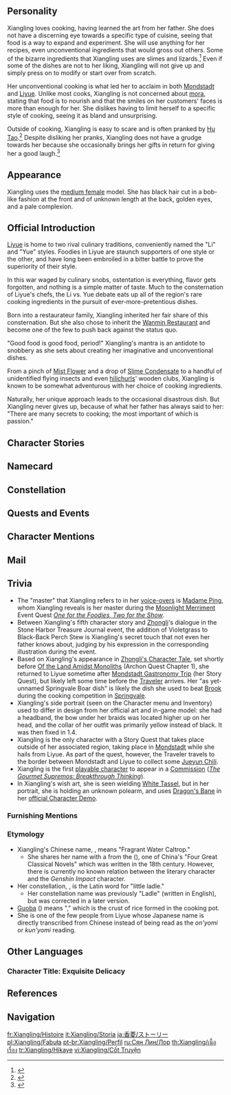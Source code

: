 {{CharacterTabs}}
{{Quote|The Head Chef at the Wanmin Restaurant and also a waitress there, Xiangling is extremely passionate about cooking and excels at her signature hot and spicy dishes.<br />Though still young, Xiangling is a true master of the culinary arts with all the skills of a kitchen veteran. She enjoys a good reputation among the hearty eaters at Chihu Rock.<br />There's absolutely no need to be nervous if she wants you to sample her latest creation. It will not disappoint. Promise.|Description from the Official Website<ref>Official ''Genshin Impact'' Website: [https://genshin.hoyoverse.com/en/character/liyue?char=3 Xiangling]</ref>}}

==Personality==
{{Quote|A renowned chef from Liyue. She's extremely passionate about cooking and excels at making her signature hot and spicy dishes.|In-game character attributes and profile page text}}

Xiangling loves cooking, having learned the art from her father. She does not have a discerning eye towards a specific type of cuisine, seeing that food is a way to expand and experiment. She will use anything for her recipes, even unconventional ingredients that would gross out others. Some of the bizarre ingredients that Xiangling uses are slimes and lizards.<ref>{{Ref/NPC|Tea Master Liu Su}}</ref> Even if some of the dishes are not to her liking, Xiangling will not give up and simply press on to modify or start over from scratch.

Her unconventional cooking is what led her to acclaim in both [[Mondstadt]] and [[Liyue]]. Unlike most cooks, Xiangling is not concerned about [[mora]], stating that food is to nourish and that the smiles on her customers' faces is more than enough for her. She dislikes having to limit herself to a specific style of cooking, seeing it as bland and unsurprising.

Outside of cooking, Xiangling is easy to scare and is often pranked by [[Hu Tao]].<ref>{{Ref/VO|Hu Tao|About Xiangling}}</ref> Despite disliking her pranks, Xiangling does not have a grudge towards her because she occasionally brings her gifts in return for giving her a good laugh.<ref>{{Ref/VO|Xiangling|About Hu Tao}}</ref>

==Appearance==
{{See also|Red Pepper and Turmeric}}
<!-- Keep appearance section short and concise. Limit to 3-4 sentences. Outfits should be described on the outfit pages. -->
Xiangling uses the [[:Category:Medium Female Characters|medium female]] model. She has black hair cut in a bob-like fashion at the front and of unknown length at the back, golden eyes, and a pale complexion.

==Official Introduction==
{{Official Introduction
|title=A Chef with an Appetite for Adventure - Xiangling
|link=https://www.hoyolab.com/article/10270
|character=Xiangling}}
{{Quote|Never cook [[Silk Flower]] and [[Sweet Flower]] together! Turns out it's so sweet it'll give you toothache for three days straight...|A hard-earned pearl of wisdom from Xiangling's notebook}}

[[Liyue]] is home to two rival culinary traditions, conveniently named the "Li" and "Yue" styles. Foodies in Liyue are staunch supporters of one style or the other, and have long been embroiled in a bitter battle to prove the superiority of their style.

In this war waged by culinary snobs, ostentation is everything, flavor gets forgotten, and nothing is a simple matter of taste. Much to the consternation of Liyue's chefs, the Li vs. Yue debate eats up all of the region's rare cooking ingredients in the pursuit of ever-more-pretentious dishes.

Born into a restaurateur family, Xiangling inherited her fair share of this consternation. But she also chose to inherit the [[Wanmin Restaurant]] and become one of the few to push back against the status quo.

"Good food is good food, period!" Xiangling's mantra is an antidote to snobbery as she sets about creating her imaginative and unconventional dishes.

From a pinch of [[Mist Flower]] and a drop of [[Slime Condensate]] to a handful of unidentified flying insects and even [[hilichurls]]' wooden clubs, Xiangling is known to be somewhat adventurous with her choice of cooking ingredients.

Naturally, her unique approach leads to the occasional disastrous dish. But Xiangling never gives up, because of what her father has always said to her: "There are many secrets to cooking; the most important of which is passion."

==Character Stories==
{{Character Story
|title1   = Character Details
|text1    = <p>"Coming, coming! Here's your [[Stir-Fried Filet]]! And your [[Mora Meat]]. And [[Fried Radish Balls]], as you ordered."</p><p>In Liyue, there's a place called Chihu Rock, and there stands a restaurant known as Wanmin Restaurant.</p><p>One must remain focused if they want to keep moving forward on the bustling streets of Liyue.</p><p>Unsuspecting newcomers to this place are often lured away by wonderful culinary aromas or lead to peek inside stores by curious sounds.</p><p>Xiangling, who is both chef and waitress at the restaurant, delivers steaming, delicious dishes to the tables.</p><p>"Sit anywhere you'd like. I can make whatever you want, even if it's not on the menu!"</p><p>The workers at Wanmin Restaurant can recognize a regular, if not by their face, then by the first sentence out of their mouths.</p><p>A customer that orders without needing a menu has been at least a few times before. However, if they ask "Is Xiangling the chef today?" then they're definitely a regular.</p>
|mention1 = 

|title2   = Character Story 1
|friendship2 = 2
|text2    = <p>Xiangling has destroyed many a wok in her time. Either the insides would become irreversibly charred from the heat of a [[Pyro Slime]], or cracks would appear due to flash-freezing from a [[Mist Flower]] &mdash; or, at some step in Xiangling's unconventional cooking process, a small-scale explosion would reduce it to scrap metal. After some heavy consideration on the part of [[Chef Mao|Xiangling's father]], he ultimately decided not to banish his daughter from the kitchen, despite the destruction she caused.</p><p>As reckless, imaginative, and uninhibited as she may be, it was exactly these traits that led her to create her most successful dishes. "Maybe this isn't so bad..." He tried to convince himself.</p><p>Suffice to say that payment for a new wok is a regular feature of the restaurant's monthly ledger.</p>
|mention2 = Chef Mao

|title3   = Character Story 2
|friendship3 = 3
|text3    = <p>"There are many secrets to cooking; the most important of which is passion."</p><p>When Xiangling decided to learn to be a chef, her father handed her his own handwritten cooking journal, his life's work. That line was written on the title page.</p><p>If she was any other person, she would likely have regarded it as some cheesy inspirational quote. However, Xiangling regarded it as a priceless treasure.</p><p>To her, her father only secured his footing in the forever-ongoing war between the [[Liuli Pavilion|Li]] and [[Xinyue Kiosk|Yue]] cuisines by upholding that principle.</p><p>However, at that time, the conflict between the two styles was white-hot, with many restaurants feeling the pressure that arose from it. Wanmin Restaurant was no exception.</p><p>"Good food is good food, period!"</p><p>The monopoly on luxurious ingredients such as [[matsutake]] and [[crab]]s infuriated Xiangling, her angry response to which was to take over in the kitchen.</p><p>It was time for her to build upon the foundation her father gave her and make some changes.</p><p>"I'm gonna make super-delicious dishes out of any ingredient!"</p>
|mention3 = Chef Mao

|title4   = Character Story 3
|friendship4 = 4
|text4    = <p>Xiangling's liveliness is disastrous for the hilichurls of [[Jueyun Karst]]. They one day awoke to find their fighting clubs gone.</p><p>Of course, the flora in [[Dihua Marsh]] did not fare any better.</p><p>After all the work she put in, she finally created some new recipes, such as Hilichurl Club BBQ Fish and Horsetail Sticky Rice and Meat...</p><p>She'd never create anything new if she just stuck to the recipes of her predecessors.</p><p>One must break with common conception if they are to carve their own path.</p><p>When Xiangling finally created her crowning achievement, the Chef's Special Cold-Dressed Fowl, her father paid the price, needing to resort to simple white congee for two days following.</p><p>"[[Mint]] and [[Qingxin]] Flower seem to induce diarrhea..."</p><p>She learned a valuable experience to add to her journal.</p><p>Strange. She ate her own dishes, but nothing ever happened to her. Xiangling did feel guilty though.</p><p>Maybe it was because she was young and healthy, or had somehow built up a resistance to certain toxins... One may never know.</p>
|mention4 = Chef Mao

|title5   = Character Story 4
|friendship5 = 5
|text5    = <p>Whenever a customer asks what exactly was the perplexing creature that follows Xiangling around is, she tells them the story:</p><p>There was a sudden downpour one day when Xiangling was on her way to fetch some [[Violetgrass]]. Halfway there, she was already tired and hungry. She stumbled into a cave, and came across a strange shrine.</p><p>So she sat down by the shrine, and took out two pieces of [[Chili-Mince Cornbread Buns|spicy cornbread]].</p><p>She gobbled down one, but left the other one on the shrine, intending to eat a little later, but then promptly fell asleep.</p><p>When she woke up, the other spicy cornbread was gone and a mysterious creature was sitting in front of her, staring.</p><p>"Was it good?"</p><p>It nodded.</p><p>"More?" She took out some jerky from her backpack.</p><p>The mysterious creature nodded once again.</p><p>This was how Xiangling made a new friend. It seemed to be drawn to Xiangling's cooking, as the creature started following Xiangling around wherever she went.</p><p>Xiangling named it "[[Guoba]]," after her favorite [[Jueyun Guoba|childhood snack]].</p>
|mention5 = Guoba

|title6   = Character Story 5
|friendship6 = 6
|text6    = <p>After sampling every dish there was in Liyue, Xiangling's culinary skills drastically improved. Her specialty spicy dishes earned the praise of even her father, a veteran chef with over two decades of experience.</p><p>She created her unique and complex flavor profile through a generous helping of chili peppers mixed with fruits and herbs for increased aroma. She also created what became the signature dish of Wanmin Restaurant: [[Black-Back Perch Stew]], which combines the richness, color and strong flavors of Li cuisine with the fresh aromas and nutritional content of Yue cuisine.</p><p>Some have tried to copy her recipes, but try as they might they can never quite reproduce the way her cooking tastes.</p><p>"Braise fresh Violetgrass overnight. Dry, then grind to a fine powder. Sprinkle into any dish for an aromatic boost."</p><p>This is one of Xiangling's secret recipes, arrived at through a painstaking process of trial and error.</p><p>In Xiangling's case, that means countless bouts of diarrhea, countless bruised knees bashed on rocky cliffs, and countless wasted potfuls of food that didn't quite turn out as expected.</p>
|mention6 = 

|title7   = Xiangling's Map
|friendship7 = 4
|text7    = <p>This map of [[Teyvat]] is lined with dense notations in various colors, and if you read closely, you can find the places where Xiangling has been, and where she intends to go in future.</p><p>"The shellfish of the shallows around [[Guyun Stone Forest]] are unmatched in their freshness. They say that 'here be sea monsters'?"</p><p>"Sea monster meat tastes great. Should look for [[Beidou]] to go fight another one. Will steaming them with eggs make them taste better?"</p><p>"There's a [[Dvalin|dragon]] in [[Mondstadt]]? Great! I just need three days of provisions to get there."</p><p>"[[Valberry|Valberries]] are sweet. Lots here. I'll bring a basket. Take some back. See if they'll grow."</p><p>"This [[Good Hunter|Mondstadt restaurant]]'s [[Sautéed Matsutake]] is way too luxurious! They should just sell the matsutake. Ooh, what if I fry some with [[Jueyun Chili]]? Sounds good already. Might as well borrow a kitchen tomorrow and give it a go."</p><p>"Haven't found the dragon yet. Am I in the right place?"</p><p>...</p>
|mention7 = Beidou,Dvalin

|title8   = Vision
|friendship8 = 6
|text8    = <p>"You can make something super delicious out of any kind of ingredient."</p><p>Xiangling earned the approval of a [[Vision]] by shouldering this ideal in a wholehearted and unreserved manner. Even when she would make dishes that could be called "horrifying," her desire to keep trying to match ingredients would never waver.</p><p>"Ugh... Qingxin Fried Lizard is actually kinda bad. I think lizards should just be stone-grilled in future."</p><p>"Slime fried rice is also rather ordinary. Maybe we'll try putting mushrooms in a slime {{Not a typo|jus}} next time."</p><p>Though her friends fell around her during the epic battles with the taste of her dishes and advised her to turn back, Xiangling never stopped thinking about how to turn these "special" ingredients into delicious food.</p><p>In Xiangling's innocent and persistent heart, as long as they were not poisonous, there were no good or bad ingredients.</p><p>Her Vision, after all, proves that even the gods approve of such thinking.</p>
|mention8 = 
}}

==Namecard==
{{Namecard|Xiangling: Fresh from the Pan}}

==Constellation==
{{Constellation Lore|Trulla}}

==Quests and Events==
{{Quests and Events
|Blazin' Trails (Part 2) = in a memory created by [[Xinyan]]'s mirage
}}

==Character Mentions==
{{Character Mentions}}

==Mail==
{{Mails by Category List|noheader=1}}

==Trivia==
* The "master" that Xiangling refers to in her [[Xiangling/Voice-Overs|voice-overs]] is [[Madame Ping]], whom Xiangling reveals is her master during the [[Moonlight Merriment]] Event Quest ''[[One for the Foodies, Two for the Show]]''.
* Between Xiangling's fifth character story and [[Zhongli]]'s dialogue in the Stone Harbor Treasure Journal event, the addition of Violetgrass to Black-Back Perch Stew is Xiangling's secret touch that not even her father knows about, judging by his expression in the corresponding illustration during the event.
* Based on Xiangling's appearance in [https://youtu.be/CvCzYbVei04 Zhongli's Character Tale], set shortly before [[Of the Land Amidst Monoliths]] (Archon Quest Chapter 1), she returned to Liyue sometime after [[Mondstadt Gastronomy Trip]] (her Story Quest), but likely left some time before the [[Traveler]] arrives. Her "as yet-unnamed Springvale Boar dish" is likely the dish she used to beat [[Brook]] during the cooking competition in [[Springvale]].
* Xiangling's side portrait (seen on the Character menu and Inventory) used to differ in design from her official art and in-game model: she had a headband, the bow under her braids was located higher up on her head, and the collar of her outfit was primarily yellow instead of black. It was then fixed in 1.4.
* Xiangling is the only character with a Story Quest that takes place outside of her associated region, taking place in [[Mondstadt]] while she hails from Liyue. As part of the quest, however, the Traveler travels to the border between Mondstadt and Liyue to collect some [[Jueyun Chili]].
* Xiangling is the first [[Character|playable character]] to appear in a [[Commission]] (''[[The Gourmet Supremos: Breakthrough Thinking]]'').
* In Xiangling's wish art, she is seen wielding [[White Tassel]], but in her portrait, she is holding an unknown polearm, and uses [[Dragon's Bane]] in her [https://youtu.be/TvqGRUWm8qE official Character Demo].

===Furnishing Mentions===
{{Character Furnishing Mentions}}

===Etymology===
* Xiangling's Chinese name, {{zh|{{wt|香||Chinese}}{{wt|菱||Chinese}}|Xiānglíng}}, means "Fragrant Water Caltrop."
** She shares her name with a {{w|Xiangling (character)|literary character}} from the {{w|Dream of the Red Chamber}} ({{zh|s=红楼梦|t=紅樓夢}}), one of China's "Four Great Classical Novels" which was written in the 18th century. However, there is currently no known relation between the literary character and the ''Genshin Impact'' character.
* Her constellation, {{wt|trulla|Trulla|Latin}}, is the Latin word for "little ladle."
** Her constellation name was previously "Ladle" (written in English), but was corrected in a later version.
* [[Guoba]] ({{zh|s=锅巴|t=鍋巴|rm=Guōbā}}) means "{{w|:Scorched rice#China|scorched rice}}," which is the crust of rice formed in the cooking pot.
* She is one of the few people from Liyue whose Japanese name is directly transcribed from Chinese instead of being read as the ''on'yomi'' or ''kun'yomi'' reading.

==Other Languages==
===Character Title: Exquisite Delicacy===
{{Other Languages
|en      = Exquisite Delicacy
|zhs     = 万民百味
|zhs_rm  = Wànmín Bǎiwèi
|zht     = 萬民百味
|zht_rm  = Wànmín Bǎiwèi
|zh_tl   = 
|ja      = 万民百味
|ja_rm   = Banmin Hyakumi
|ja_tl   = Nation's All Kinds of Food
|ko      = 만민백미
|ko_rm   = Manmin-Baekmi
|ko_tl   = Wanmin's Various Delicious Foods
|es      = La Maestra Culinaria de Liyue
|es_tl   = The Liyue Culinary Master
|fr      = Cordon-bleu du peuple
|fr_tl   = People's {{wt|cordon bleu|Cordon Bleu|English}}
|ru      = Миллион вкусов
|ru_tl   = Million Tastes
|th      = สุดยอดนักทำอาหาร
|th_rm   = Sutyot Nak Tham A-han
|th_tl   = Superb Cook
|vi      = Vạn Dân Bách Vị
|vi_tl   = 
|de      = Küchenfee des Volkes
|de_tl   = Kitchen Fairy of the People
|id      = Exquisite Delicacy
|pt      = Mestre de Culinária de Liyue
|pt_tl   = Liyue Culinary Master
|tr      = Enfes Lezzet
|tr_tl   = 
|it      = Maestra culinaria di Liyue
|it_tl   = Liyue Culinary Master
}}

==References==
{{Reflist|2}}

==Navigation==
{{Character Navbox|link type=lore}}

[[fr:Xiangling/Histoire]]
[[it:Xiangling/Storia]]
[[ja:香菱/ストーリー]]
[[pl:Xiangling/Fabuła]]
[[pt-br:Xiangling/Perfil]]
[[ru:Сян Лин/Лор]]
[[th:Xiangling/เนื้อเรื่อง]]
[[tr:Xiangling/Hikaye]]
[[vi:Xiangling/Cốt Truyện]]